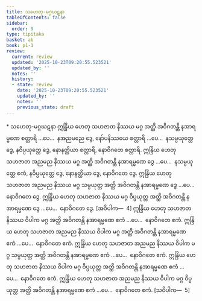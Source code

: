 ```yaml
---
title: သဟေတု-မဂ္ဂဃဋနာ
tableOfContents: false
sidebar:
  order: 9
type: tipitaka
basket: ab
book: p1-1
review:
  current: review
  updated: '2025-10-23T09:20:55.523521'
  updated_by: ''
  notes: ''
  history:
  - state: review
    date: '2025-10-23T09:20:55.523521'
    updated_by: ''
    notes: ''
    previous_state: draft
---
```



<ReviewStatus review={frontmatter.review} showDetails={true} />

<HypothesisAnnotation frontmatter={frontmatter} />

<DynamicBreadcrumb />

<Paragraph type="center" book="p1-1">
* သဟေတု-မဂ္ဂဃဋနာ
</Paragraph>

<Division number="468" book="p1-1" e="ch" v="36" p="172">

<Paragraph number="1529" book="p1-1">
ဣန္ဒြိယ ဟေတု သဟဇာတ နိဿယ မဂ္ဂ အတ္ထိ အဝိဂတန္တိ နအာရမ္မဏေ စတ္တာရိ …ပေ…  နအညမညေ ဒွေ, နော်ပနိဿယေ စတ္တာရိ …ပေ…  နသမ္ပယုတ္တေ ဒွေ, နဝိပ္ပယုတ္တေ ဒွေ, နောနတ္ထိယာ စတ္တာရိ, နောဝိဂတေ စတ္တာရိ.
</Paragraph>

<Paragraph number="1530" book="p1-1">
ဣန္ဒြိယ ဟေတု သဟဇာတ အညမည နိဿယ မဂ္ဂ အတ္ထိ အဝိဂတန္တိ နအာရမ္မဏေ ဒွေ …ပေ…  နသမ္ပယုတ္တေ ဧကံ, နဝိပ္ပယုတ္တေ ဒွေ, နောနတ္ထိယာ ဒွေ, နောဝိဂတေ ဒွေ.
</Paragraph>

<Paragraph number="1531" book="p1-1">
ဣန္ဒြိယ ဟေတု သဟဇာတ အညမည နိဿယ မဂ္ဂ သမ္ပယုတ္တ အတ္ထိ အဝိဂတန္တိ နအာရမ္မဏေ ဒွေ …ပေ…  နောဝိဂတေ ဒွေ.
</Paragraph>

<Paragraph number="1532" book="p1-1">
ဣန္ဒြိယ ဟေတု သဟဇာတ နိဿယ မဂ္ဂ ဝိပ္ပယုတ္တ အတ္ထိ အဝိဂတန္တိ နအာရမ္မဏေ ဒွေ …ပေ…  နောဝိဂတေ ဒွေ. [အဝိပါက—  4]
</Paragraph>

<Paragraph number="1533" book="p1-1">
ဣန္ဒြိယ ဟေတု သဟဇာတ နိဿယ ဝိပါက မဂ္ဂ အတ္ထိ အဝိဂတန္တိ နအာရမ္မဏေ ဧကံ …ပေ…  နောဝိဂတေ ဧကံ.
</Paragraph>

<Paragraph number="1534" book="p1-1">
ဣန္ဒြိယ ဟေတု သဟဇာတ အညမည နိဿယ ဝိပါက မဂ္ဂ အတ္ထိ အဝိဂတန္တိ နအာရမ္မဏေ ဧကံ …ပေ…  နောဝိဂတေ ဧကံ.
</Paragraph>

<Paragraph number="1535" book="p1-1">
ဣန္ဒြိယ ဟေတု သဟဇာတ အညမည နိဿယ ဝိပါက မဂ္ဂ သမ္ပယုတ္တ အတ္ထိ အဝိဂတန္တိ နအာရမ္မဏေ ဧကံ …ပေ…  နောဝိဂတေ ဧကံ.
</Paragraph>

<Paragraph number="1536" book="p1-1">
ဣန္ဒြိယ ဟေတု သဟဇာတ နိဿယ ဝိပါက မဂ္ဂ ဝိပ္ပယုတ္တ အတ္ထိ အဝိဂတန္တိ နအာရမ္မဏေ ဧကံ …ပေ…  နောဝိဂတေ ဧကံ.
</Paragraph>

<Paragraph number="1537" book="p1-1">
ဣန္ဒြိယ ဟေတု သဟဇာတ အညမည နိဿယ ဝိပါက မဂ္ဂ ဝိပ္ပယုတ္တ အတ္ထိ အဝိဂတန္တိ နအာရမ္မဏေ ဧကံ …ပေ…  နောဝိဂတေ ဧကံ. [သဝိပါက—  5]
</Paragraph>
</Division>